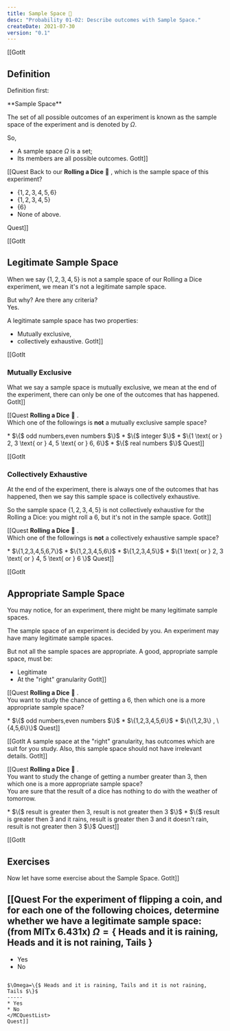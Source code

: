 ```yaml
---
title: Sample Space 🚀
desc: "Probability 01-02: Describe outcomes with Sample Space."
createDate: 2021-07-30
version: "0.1"
---
```


[[GotIt
## Definition

Definition first:

<Definition>
**Sample Space** 

The set of all possible outcomes of an experiment is known as the sample space of the experiment and is denoted by $\Omega$.
</Definition>

So,
- A sample space $\Omega$ is a set;
- Its members are all possible outcomes.
GotIt]]

[[Quest
Back to our **Rolling a Dice** 🎲 , which is the sample space of this experiment?
<MCQuest correct="A" totalAttempts="1">
* $\{1,2,3,4,5,6\}$
* $\{1,2,3,4,5\}$
* $\{6\}$
* None of above.
</MCQuest>
Quest]]

[[GotIt
## Legitimate Sample Space
When we say $\{1,2,3,4,5\}$ is not a sample space of our Rolling a Dice experiment, we mean it's not a legitimate sample space.

But why? Are there any criteria?  
Yes.  

A legitimate sample space has two properties:
- Mutually exclusive,
- collectively exhaustive.
GotIt]]

[[GotIt
### Mutually Exclusive
What we say a sample space is mutually exclusive, we mean at the end of the experiment, there can only be one of the outcomes that has happened.
GotIt]]

[[Quest
**Rolling a Dice** 🎲 .  
Which one of the followings is **not** a mutually exclusive sample space? 

<MCQuest correct="C" totalAttempts="2">
* $\{$ odd numbers,even numbers $\}$
* $\{$ integer $\}$
* $\{1 \text{ or } 2, 3 \text{ or } 4, 5 \text{ or } 6, 6\}$
* $\{$ real numbers $\}$
</MCQuest>
Quest]]

[[GotIt
### Collectively Exhaustive

At the end of the experiment, there is always one of the outcomes that has happened, then we say this sample space is collectively exhaustive.

So the sample space $\{1,2,3,4,5\}$ is not collectively exhaustive for the Rolling a Dice: 
you might roll a 6, but it's not in the sample space.
GotIt]]

[[Quest
**Rolling a Dice** 🎲 .  
Which one of the followings is **not** a collectively exhaustive sample space? 

<MCQuest correct="C" totalAttempts="2">
* $\{1,2,3,4,5,6,7\}$
* $\{1,2,3,4,5,6\}$
* $\{1,2,3,4,5\}$
* $\{1 \text{ or } 2, 3 \text{ or } 4, 5 \text{ or } 6 \}$
</MCQuest>
Quest]]

[[GotIt
## Appropriate Sample Space
You may notice, for an experiment, there might be many legitimate sample spaces.

<Idea>
The sample space of an experiment is decided by you. An experiment may have many legitimate sample spaces.
</Idea>

But not all the sample spaces are appropriate.
A good, appropriate sample space, must be:
- Legitimate
- At the "right" granularity
GotIt]]

[[Quest
**Rolling a Dice** 🎲 .  
You want to study the chance of getting a 6, then which one is a more appropriate sample space?

<MCQuest correct="B" totalAttempts="2">
* $\{$ odd numbers,even numbers $\}$
* $\{1,2,3,4,5,6\}$
* $\{\{1,2,3\} , \{4,5,6\}\}$
</MCQuest>
Quest]]


[[GotIt
A sample space at the "right" granularity, has outcomes which are suit for you study. Also, this sample space should not have irrelevant details.
GotIt]]

[[Quest
**Rolling a Dice** 🎲 .  
You want to study the change of getting a number greater than 3, then which one is a more appropriate sample space?  
You are sure that the result of a dice has nothing to do with the weather of tomorrow.

<MCQuest correct="A" totalAttempts="1">
* $\{$ result is greater then 3, result is not greater then 3 $\}$
* $\{$ result is greater then 3 and it rains, result is greater then 3 and it doesn't rain, result is not greater then 3 $\}$
</MCQuest>
Quest]]

[[GotIt
## Exercises
Now let have some exercise about the Sample Space.
GotIt]]

[[Quest
For the experiment of flipping a coin, and for each one of the following choices, determine whether we have a legitimate sample space:  (from MITx 6.431x)
<MCQuestList correct="A;B" totalAttempts="1" >
$\Omega=\{$ Heads and it is raining, Heads and it is not raining, Tails $\}$
-----
* Yes
* No
~~~~~

$\Omega=\{$ Heads and it is raining, Tails and it is not raining, Tails $\}$
-----
* Yes
* No
</MCQuestList>
Quest]]